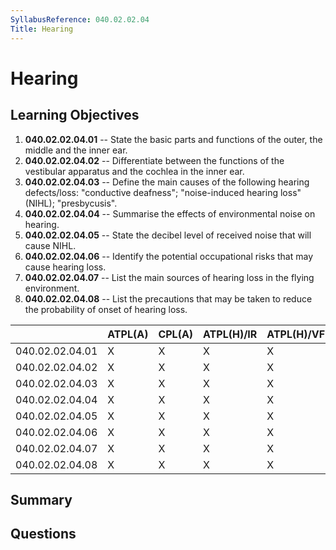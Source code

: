 ```yaml
---
SyllabusReference: 040.02.02.04
Title: Hearing
---
```


# Hearing

## Learning Objectives

1.  **040.02.02.04.01** -- State the basic parts and functions of the outer, the
    middle and the inner ear.
2.  **040.02.02.04.02** -- Differentiate between the functions of the vestibular
    apparatus and the cochlea in the inner ear.
3.  **040.02.02.04.03** -- Define the main causes of the following hearing
    defects/loss: "conductive deafness"; "noise-induced hearing loss" (NIHL);
    "presbycusis".
4.  **040.02.02.04.04** -- Summarise the effects of environmental noise on
    hearing.
5.  **040.02.02.04.05** -- State the decibel level of received noise that will
    cause NIHL.
6.  **040.02.02.04.06** -- Identify the potential occupational risks that may
    cause hearing loss.
7.  **040.02.02.04.07** -- List the main sources of hearing loss in the flying
    environment.
8.  **040.02.02.04.08** -- List the precautions that may be taken to reduce the
    probability of onset of hearing loss.

|                 | ATPL(A) | CPL(A) | ATPL(H)/IR | ATPL(H)/VFR | CPL(H) | IR | CBIR(A) |
| --------------- | ------- | ------ | ---------- | ----------- | ------ | -- | ------- |
| 040.02.02.04.01 | X       | X      | X          | X           | X      | X  |         |
| 040.02.02.04.02 | X       | X      | X          | X           | X      | X  |         |
| 040.02.02.04.03 | X       | X      | X          | X           | X      | X  |         |
| 040.02.02.04.04 | X       | X      | X          | X           | X      | X  |         |
| 040.02.02.04.05 | X       | X      | X          | X           | X      | X  |         |
| 040.02.02.04.06 | X       | X      | X          | X           | X      | X  |         |
| 040.02.02.04.07 | X       | X      | X          | X           | X      | X  |         |
| 040.02.02.04.08 | X       | X      | X          | X           | X      | X  |         |

## Summary

## Questions

